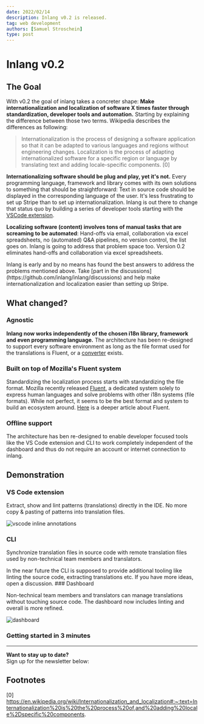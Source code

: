 ```yaml
---
date: 2022/02/14
description: Inlang v0.2 is released.
tag: web development
authors: [Samuel Stroschein]
type: post
---
```



# Inlang v0.2

## The Goal

With v0.2 the goal of inlang takes a concreter shape: **Make internationalization and localization of software X times faster through standardization, developer tools and automation.**
Starting by explaining the difference between those two terms.
Wikipedia describes the differences as following:

> Internationalization is the process of designing a software application
> so that it can be adapted to various languages and regions without engineering changes.
> Localization is the process of adapting internationalized software for a specific region
> or language by translating text and adding locale-specific components. [0]

**Internationalizing software should be plug and play, yet it's not.** Every programming language,
framework and library comes with its own solutions to something that should be straightforward:
Text in source code should be displayed in the corresponding language of the user.
It's less frustrating to set up Stripe than to set up internationalization.
Inlang is out there to change that status quo by building a series of developer
tools starting with the [VSCode extension](https://github.com/inlang/inlang/tree/main/apps/vs-code-extension).

**Localizing software (content) involves tons of manual tasks that are screaming to be automated**: Hand-offs via email,
collaboration via excel spreadsheets, no (automated) Q&A pipelines, no version control, the list goes on.
Inlang is going to address that problem space too.
Version 0.2 eliminates hand-offs and collaboration via excel spreadsheets.

<Callout>
  Inlang is early and by no means has found the best answers to address the
  problems mentioned above. Take [part in the
  discussions](https://github.com/inlang/inlang/discussions) and help make
  internationalization and localization easier than setting up Stripe.
</Callout>

## What changed?

### Agnostic

**Inlang now works independently of the chosen i18n library, framework and even programming language.**
The architecture has been re-designed to support every software environment as long as the file format
used for the translations is Fluent, or a [converter](/docs/glossary/converter) exists.

### Built on top of Mozilla's Fluent system

Standardizing the localization process starts with standardizing the file format. Mozilla recently released [Fluent](https://projectfluent.org),
a dedicated system solely to express human languages and solve problems with other i18n systems (file formats). While not perfect,
it seems to be the best format and system to build an ecosystem around. [Here](https://hacks.mozilla.org/2019/04/fluent-1-0-a-localization-system-for-natural-sounding-translations/)
is a deeper article about Fluent.

### Offline support

The architecture has ben re-designed to enable developer focused tools like the VS Code extension and CLI to work
completely independent of the dashboard and thus do not require an account or internet connection to inlang.

## Demonstration

### VS Code extension

Extract, show and lint patterns (translations) directly in the IDE. No more copy & pasting of patterns into
translation files.

![vscode inline annotations](/images/vscode-extension-pattern-extraction.gif)

### CLI

Synchronize translation files in source code with remote translation files used by non-technical team members and translators.

<Callout>
  In the near future the CLI is supposed to provide additional tooling like
  linting the source code, extracting translations etc. If you have more ideas,
  open a discussion.
</Callout>
### Dashboard

Non-technical team members and translators can manage translations without touching source code. The dashboard
now includes linting and overall is more refined.

![dashboard](/images/dashboard-example.webp)

### Getting started in 3 minutes

<ReactPlayer url="https://youtu.be/cEjEAcAFfsA" controls={true} />

---

**Want to stay up to date?**  
Sign up for the newsletter below:

<NewsletterSignUpForm />

## Footnotes

[0] https://en.wikipedia.org/wiki/Internationalization_and_localization#:~:text=Internationalization%20is%20the%20process%20of,and%20adding%20locale%2Dspecific%20components.
